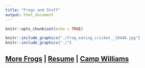 ```yaml
---
title: "Frogs and Stuff"
output: html_document
---
```


```r
knitr::opts_chunk$set(echo = TRUE)
```


```r
knitr::include_graphics("./frog_eating_cricket__19448.jpg")
knitr::include_graphics("./")
```

## [More Frogs](http://Tug-Simmons.github.io/Frogs) | [Resume](http://Tug-Simmons.github.io/Resume/Resume.pdf) | [Camp Williams](http://Tug-Simmons.github.io/Camp Williams Herpetofauna Research)



